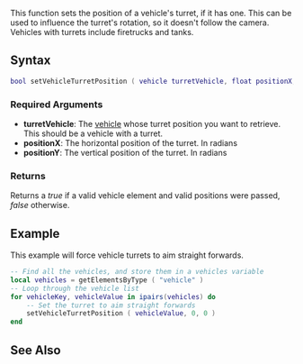 
{{Server client function}}
This function sets the position of a vehicle's turret, if it has one. This can be used to influence the turret's rotation, so it doesn't follow the camera. Vehicles with turrets include firetrucks and tanks.

==Syntax==
<syntaxhighlight lang="lua">bool setVehicleTurretPosition ( vehicle turretVehicle, float positionX, float positionY )</syntaxhighlight>
{{OOP||[[/vehicle.md|vehicle]]:setTurretPosition|turretPosition|getVehicleTurretPosition}}
===Required Arguments===
*'''turretVehicle''': The [[/vehicle.md|vehicle]] whose turret position you want to retrieve. This should be a vehicle with a turret.
*'''positionX''': The horizontal position of the turret. In radians
*'''positionY''': The vertical position of the turret. In radians

===Returns===
Returns a ''true'' if a valid vehicle element and valid positions were passed, ''false'' otherwise.
==Example==
This example will force vehicle turrets to aim straight forwards.
<syntaxhighlight lang="lua">
-- Find all the vehicles, and store them in a vehicles variable
local vehicles = getElementsByType ( "vehicle" )
-- Loop through the vehicle list
for vehicleKey, vehicleValue in ipairs(vehicles) do
	-- Set the turret to aim straight forwards
	setVehicleTurretPosition ( vehicleValue, 0, 0 )
end
</syntaxhighlight>

==See Also==
{{Vehicle functions}}